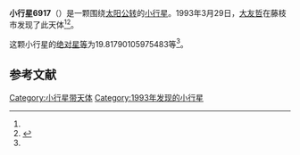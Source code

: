 {{Infobox planet
| bgcolour = #FFFFC0
| name = 6917
| symbol = 
| image = 
| caption = 
| discovery = yes
| discovery_ref = 
| discoverer = [[大友哲|大友哲]]
| discovery_site = [[藤枝市|藤枝市]] 
| discovered = 1993年3月29日
| designations = yes
| mp_name = 
| named_after = 
| alt_names = 1993 FR2/ 1983 EM2 / 1986 AX2
| mp_category = [[主带小行星|主带小行星]]
| orbit_ref = <ref name="a">[http://ssd.jpl.nasa.gov/sbdb.cgi?sstr=6917 6917] {{Wayback|url=http://ssd.jpl.nasa.gov/sbdb.cgi?sstr=6917 |date=20110610053412 }}，小行星數據庫瀏覽器（JPL Small-Body Database Browser）－[[美国国家航空航天局|美国国家航空航天局]]喷气推进实验室</ref>
| epoch = 2456400.5 (2013年4月18日更新)
| aphelion = {{convert|2.3951064414558|AU|km|3|abbr=on|lk=out}}
| perihelion = {{convert|2.03650331522796|AU|km|3|abbr=on}}
| semimajor = {{convert|2.21580487834188|AU|km|3|abbr=on}}
| eccentricity = 0.080919383
| period = 1204.746569 [[日|日]]<br />3.3[[儒略年|儒略年]]
| avg_speed = 
| inclination = 3.798086120458709
| asc_node = 167.088437187739
| mean_anomaly = 
| arg_peri = 19.81790105975483
| satellites = 
| physical_characteristics = yes
| dimensions = 
| mass = 
| density = 
| surface_grav = 
| escape_velocity = 
| sidereal_day = 
| axial_tilt = 
| pole_ecliptic_lat = 
| pole_ecliptic_lon = 
| albedo = 
| temperatures= 
| temp_name1 = 
| mean_temp_1 = 
| max_temp_1 = 
| temp_name2 = 
| max_temp_2 = 
| spectral_type = 
| abs_magnitude = 19.81790105975483
}}

'''小行星6917'''（{{lang-en|6917}}）是一颗围绕[[太阳|太阳]][[公转|公转]]的[[小行星|小行星]]。1993年3月29日，[[大友哲|大友哲]]在藤枝市发现了此天体<ref name="a" /><ref>{{cite news|title=小行星列表|url=http://cfa-www.harvard.edu/iau/lists/NumberedMPs.txt|accessdate=2013-07-08|newspaper=哈佛大学|archive-date=2008-05-17|archive-url=https://web.archive.org/web/20080517010638/http://cfa-www.harvard.edu/iau/lists/NumberedMPs.txt|dead-url=no}}</ref>。

这颗小行星的[[绝对星等|绝对星等]]为19.81790105975483等<ref name="a" />。

==参考文献==
{{reflist}}
{{Minor Planet Number|[[小行星6916|小行星6916]]|[[小行星6918|小行星6918]]}}

{{小天体}}

[[Category:小行星带天体|Category:小行星带天体]]
[[Category:1993年发现的小行星|Category:1993年发现的小行星]]

{{asteroid-stub}}